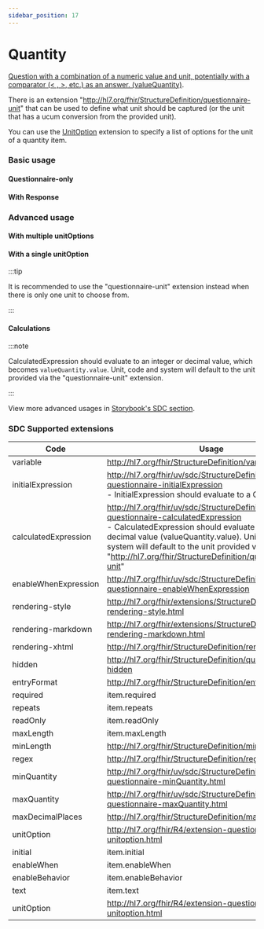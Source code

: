 ```yaml
---
sidebar_position: 17
---
```



# Quantity

[Question with a combination of a numeric value and unit, potentially with a comparator (< , >, etc.) as an answer. (valueQuantity)](https://hl7.org/fhir/r4/codesystem-item-type.html#item-type-quantity).

There is an extension "http://hl7.org/fhir/StructureDefinition/questionnaire-unit" that can be used to define what unit should be captured (or the unit that has a ucum conversion from the provided unit).

You can use the [UnitOption](/docs/sdc/terminology#unitoption) extension to specify a list of options for the unit of a quantity item.

### Basic usage

#### Questionnaire-only

<IframeContainer storyId="itemtype-quantity--quantity-basic" initialHeight={280} />

#### With Response

<IframeContainer storyId="itemtype-quantity--quantity-basic-response" initialHeight={280} />

### Advanced usage

#### With multiple unitOptions

<IframeContainer storyId="itemtype-quantity--quantity-unit-option-multi" initialHeight={280} />

#### With a single unitOption

:::tip

It is recommended to use the "questionnaire-unit" extension instead when there is only one unit to choose from.

:::

<IframeContainer storyId="itemtype-quantity--quantity-unit-option-single" initialHeight={280} />

#### Calculations

:::note

CalculatedExpression should evaluate to an integer or decimal value, which becomes `valueQuantity.value`.
Unit, code and system will default to the unit provided via the "questionnaire-unit" extension.

:::

<IframeContainer storyId="sdc-10-1-3-behavior-calculations-item-type-calculations--quantity-calculation" initialHeight={280} />

View more advanced usages in [Storybook's SDC section](https://smartforms.csiro.au/storybook/?path=/docs/sdc-overview--docs).

### SDC Supported extensions

| Code                 | Usage                                                                                                                                                                                                                                                                                                                     |
|----------------------|---------------------------------------------------------------------------------------------------------------------------------------------------------------------------------------------------------------------------------------------------------------------------------------------------------------------------|
| variable             | http://hl7.org/fhir/StructureDefinition/variable                                                                                                                                                                                                                                                                          |
| initialExpression    | http://hl7.org/fhir/uv/sdc/StructureDefinition/sdc-questionnaire-initialExpression<br/>- InitialExpression should evaluate to a Quantity value.                                                                                                                                                                           |
| calculatedExpression | http://hl7.org/fhir/uv/sdc/StructureDefinition/sdc-questionnaire-calculatedExpression<br/>- CalculatedExpression should evaluate to an integer or decimal value (valueQuantity.value). Unit, code and system will default to the unit provided via extension "http://hl7.org/fhir/StructureDefinition/questionnaire-unit" |
| enableWhenExpression | http://hl7.org/fhir/uv/sdc/StructureDefinition/sdc-questionnaire-enableWhenExpression                                                                                                                                                                                                                                     |
| rendering-style      | http://hl7.org/fhir/extensions/StructureDefinition-rendering-style.html                                                                                                                                                                                                                                                   |
| rendering-markdown   | http://hl7.org/fhir/extensions/StructureDefinition-rendering-markdown.html                                                                                                                                                                                                                                                |
| rendering-xhtml      | http://hl7.org/fhir/StructureDefinition/rendering-xhtml                                                                                                                                                                                                                                                                   |
| hidden               | http://hl7.org/fhir/StructureDefinition/questionnaire-hidden                                                                                                                                                                                                                                                              |
| entryFormat          | http://hl7.org/fhir/StructureDefinition/entryFormat                                                                                                                                                                                                                                                                       |
| required             | item.required                                                                                                                                                                                                                                                                                                             |
| repeats              | item.repeats                                                                                                                                                                                                                                                                                                              |
| readOnly             | item.readOnly                                                                                                                                                                                                                                                                                                             |
| maxLength            | item.maxLength                                                                                                                                                                                                                                                                                                            |
| minLength            | http://hl7.org/fhir/StructureDefinition/minLength                                                                                                                                                                                                                                                                         |
| regex                | http://hl7.org/fhir/StructureDefinition/regex                                                                                                                                                                                                                                                                             |
| minQuantity          | http://hl7.org/fhir/uv/sdc/StructureDefinition-sdc-questionnaire-minQuantity.html                                                                                                                                                                                                                                         |
| maxQuantity          | http://hl7.org/fhir/uv/sdc/StructureDefinition-sdc-questionnaire-maxQuantity.html                                                                                                                                                                                                                                         |
| maxDecimalPlaces     | http://hl7.org/fhir/StructureDefinition/maxDecimalPlaces                                                                                                                                                                                                                                                                  |
| unitOption           | http://hl7.org/fhir/R4/extension-questionnaire-unitoption.html                                                                                                                                                                                                                                                            |
| initial              | item.initial                                                                                                                                                                                                                                                                                                              |
| enableWhen           | item.enableWhen                                                                                                                                                                                                                                                                                                           |
| enableBehavior       | item.enableBehavior                                                                                                                                                                                                                                                                                                       |
| text                 | item.text                                                                                                                                                                                                                                                                                                                 |
| unitOption           | http://hl7.org/fhir/R4/extension-questionnaire-unitoption.html                                                                                                                                                                                                                                                            |
